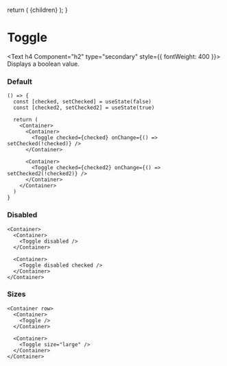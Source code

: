 
  return (
    <DesignLayout>
      <DesignLayoutInner>{children}</DesignLayoutInner>
    </DesignLayout>
  );
}

# Toggle

<Text h4 Component="h2" type="secondary" style={{ fontWeight: 400 }}>
  Displays a boolean value.
</Text>

<Spacer y={2} />

### Default

```
() => {
  const [checked, setChecked] = useState(false)
  const [checked2, setChecked2] = useState(true)

  return (
    <Container>
      <Container>
        <Toggle checked={checked} onChange={() => setChecked(!checked)} />
      </Container>

      <Container>
        <Toggle checked={checked2} onChange={() => setChecked2(!checked2)} />
      </Container>
    </Container>
  )
}
```

<Spacer y={2} />

### Disabled

```
<Container>
  <Container>
    <Toggle disabled />
  </Container>

  <Container>
    <Toggle disabled checked />
  </Container>
</Container>
```

<Spacer y={2} />

### Sizes

```
<Container row>
  <Container>
    <Toggle />
  </Container>

  <Container>
    <Toggle size="large" />
  </Container>
</Container>
```

<Spacer y={2} />
